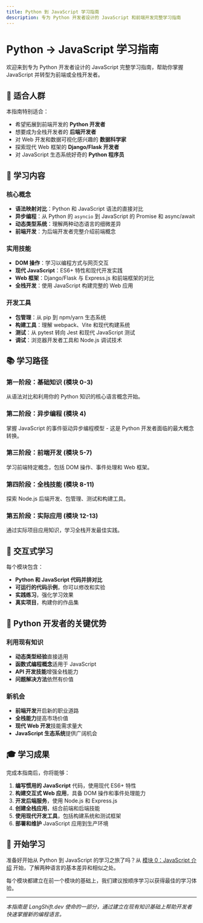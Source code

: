 ```yaml
---
title: Python 到 JavaScript 学习指南
description: 专为 Python 开发者设计的 JavaScript 和前端开发完整学习指南
---
```


# Python → JavaScript 学习指南

欢迎来到专为 Python 开发者设计的 JavaScript 完整学习指南，帮助你掌握 JavaScript 并转型为前端或全栈开发者。

## 🎯 适合人群

本指南特别适合：
- 希望拓展到前端开发的 **Python 开发者**
- 想要成为全栈开发者的 **后端开发者**
- 对 Web 开发和数据可视化感兴趣的 **数据科学家**
- 探索现代 Web 框架的 **Django/Flask 开发者**
- 对 JavaScript 生态系统好奇的 **Python 程序员**

## 🚀 学习内容

### 核心概念
- **语法映射对比**：Python 和 JavaScript 语法的直接对比
- **异步编程**：从 Python 的 `asyncio` 到 JavaScript 的 Promise 和 async/await
- **动态类型系统**：理解两种动态语言的细微差异
- **前端开发**：为后端开发者完整介绍前端概念

### 实用技能
- **DOM 操作**：学习以编程方式与网页交互
- **现代 JavaScript**：ES6+ 特性和现代开发实践
- **Web 框架**：Django/Flask 与 Express.js 和前端框架的对比
- **全栈开发**：使用 JavaScript 构建完整的 Web 应用

### 开发工具
- **包管理**：从 pip 到 npm/yarn 生态系统
- **构建工具**：理解 webpack、Vite 和现代构建系统
- **测试**：从 pytest 转向 Jest 和现代 JavaScript 测试
- **调试**：浏览器开发者工具和 Node.js 调试技术

## 📚 学习路径

### 第一阶段：基础知识 (模块 0-3)
从语法对比和利用你的 Python 知识的核心语言概念开始。

### 第二阶段：异步编程 (模块 4)
掌握 JavaScript 的事件驱动异步编程模型 - 这是 Python 开发者面临的最大概念转换。

### 第三阶段：前端开发 (模块 5-7)
学习前端特定概念，包括 DOM 操作、事件处理和 Web 框架。

### 第四阶段：全栈技能 (模块 8-11)
探索 Node.js 后端开发、包管理、测试和构建工具。

### 第五阶段：实际应用 (模块 12-13)
通过实际项目应用知识，学习全栈开发最佳实践。

## 🔧 交互式学习

每个模块包含：
- **Python 和 JavaScript 代码并排对比**
- **可运行的代码示例**，你可以修改和实验
- **实践练习**，强化学习效果
- **真实项目**，构建你的作品集

## 🌟 Python 开发者的关键优势

### 利用现有知识
- **动态类型经验**直接适用
- **函数式编程概念**适用于 JavaScript
- **API 开发技能**增强全栈能力
- **问题解决方法**依然有价值

### 新机会
- **前端开发**开启新的职业道路
- **全栈能力**提高市场价值
- **现代 Web 开发**技能需求量大
- **JavaScript 生态系统**提供广阔机会

## 🎓 学习成果

完成本指南后，你将能够：

1. **编写惯用的 JavaScript** 代码，使用现代 ES6+ 特性
2. **构建交互式 Web 应用**，具备 DOM 操作和事件处理能力
3. **开发后端服务**，使用 Node.js 和 Express.js
4. **创建全栈应用**，结合前端和后端技能
5. **使用现代开发工具**，包括构建系统和测试框架
6. **部署和维护** JavaScript 应用到生产环境

## 🚦 开始学习

准备好开始从 Python 到 JavaScript 的学习之旅了吗？从 [模块 0：JavaScript 介绍](/docs/py2js/module-00-javascript-introduction) 开始，了解两种语言的基本差异和相似之处。

每个模块都建立在前一个模块的基础上，我们建议按顺序学习以获得最佳的学习体验。

---

*本指南是 LangShift.dev 使命的一部分，通过建立在现有知识基础上帮助开发者快速掌握新的编程语言。*
